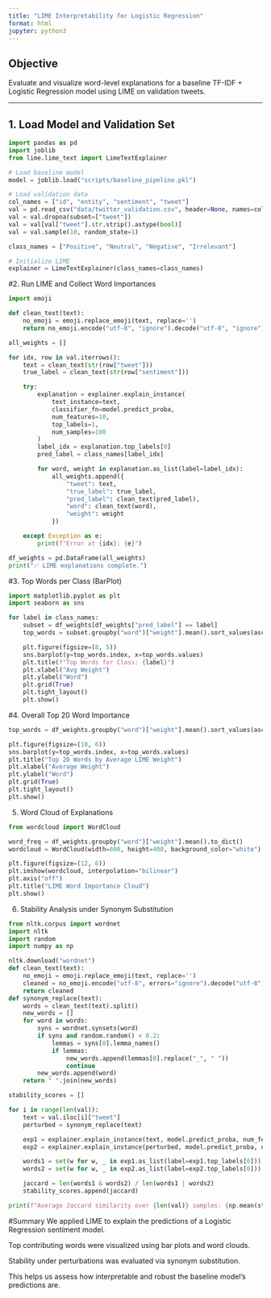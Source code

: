```yaml
---
title: "LIME Interpretability for Logistic Regression"
format: html
jupyter: python3
---
```


## Objective

Evaluate and visualize word-level explanations for a baseline TF-IDF + Logistic Regression model using LIME on validation tweets.

---

## 1. Load Model and Validation Set

```python
import pandas as pd
import joblib
from lime.lime_text import LimeTextExplainer

# Load baseline model
model = joblib.load("scripts/baseline_pipeline.pkl")

# Load validation data
col_names = ["id", "entity", "sentiment", "tweet"]
val = pd.read_csv("data/twitter_validation.csv", header=None, names=col_names)
val = val.dropna(subset=["tweet"])
val = val[val["tweet"].str.strip().astype(bool)]
val = val.sample(10, random_state=1)

class_names = ["Positive", "Neutral", "Negative", "Irrelevant"]

# Initialize LIME
explainer = LimeTextExplainer(class_names=class_names)
```

#2. Run LIME and Collect Word Importances
```python
import emoji

def clean_text(text):
    no_emoji = emoji.replace_emoji(text, replace='')
    return no_emoji.encode("utf-8", "ignore").decode("utf-8", "ignore")

all_weights = []

for idx, row in val.iterrows():
    text = clean_text(str(row["tweet"]))
    true_label = clean_text(str(row["sentiment"]))

    try:
        explanation = explainer.explain_instance(
            text_instance=text,
            classifier_fn=model.predict_proba,
            num_features=10,
            top_labels=1,
            num_samples=100
        )
        label_idx = explanation.top_labels[0]
        pred_label = class_names[label_idx]

        for word, weight in explanation.as_list(label=label_idx):
            all_weights.append({
                "tweet": text,
                "true_label": true_label,
                "pred_label": clean_text(pred_label),
                "word": clean_text(word),
                "weight": weight
            })

    except Exception as e:
        print(f"Error at {idx}: {e}")

df_weights = pd.DataFrame(all_weights)
print("✅ LIME explanations complete.")
```
#3. Top Words per Class (BarPlot)
```python
import matplotlib.pyplot as plt
import seaborn as sns

for label in class_names:
    subset = df_weights[df_weights["pred_label"] == label]
    top_words = subset.groupby("word")["weight"].mean().sort_values(ascending=False).head(15)

    plt.figure(figsize=(8, 5))
    sns.barplot(y=top_words.index, x=top_words.values)
    plt.title(f"Top Words for Class: {label}")
    plt.xlabel("Avg Weight")
    plt.ylabel("Word")
    plt.grid(True)
    plt.tight_layout()
    plt.show()

```
#4. Overall Top 20 Word Importance
```python
top_words = df_weights.groupby("word")["weight"].mean().sort_values(ascending=False).head(20)

plt.figure(figsize=(10, 6))
sns.barplot(y=top_words.index, x=top_words.values)
plt.title("Top 20 Words by Average LIME Weight")
plt.xlabel("Average Weight")
plt.ylabel("Word")
plt.grid(True)
plt.tight_layout()
plt.show()
```
5. Word Cloud of Explanations
```python
from wordcloud import WordCloud

word_freq = df_weights.groupby("word")["weight"].mean().to_dict()
wordcloud = WordCloud(width=800, height=400, background_color="white").generate_from_frequencies(word_freq)

plt.figure(figsize=(12, 6))
plt.imshow(wordcloud, interpolation="bilinear")
plt.axis("off")
plt.title("LIME Word Importance Cloud")
plt.show()
```

6. Stability Analysis under Synonym Substitution
```python
from nltk.corpus import wordnet
import nltk
import random
import numpy as np

nltk.download("wordnet")
def clean_text(text):
    no_emoji = emoji.replace_emoji(text, replace='')
    cleaned = no_emoji.encode("utf-8", errors="ignore").decode("utf-8", errors="ignore")
    return cleaned
def synonym_replace(text):
    words = clean_text(text).split()
    new_words = []
    for word in words:
        syns = wordnet.synsets(word)
        if syns and random.random() < 0.2:
            lemmas = syns[0].lemma_names()
            if lemmas:
                new_words.append(lemmas[0].replace("_", " "))
                continue
        new_words.append(word)
    return " ".join(new_words)

stability_scores = []

for i in range(len(val)):
    text = val.iloc[i]["tweet"]
    perturbed = synonym_replace(text)

    exp1 = explainer.explain_instance(text, model.predict_proba, num_features=10, top_labels=1, num_samples=100)
    exp2 = explainer.explain_instance(perturbed, model.predict_proba, num_features=10, top_labels=1, num_samples=100)

    words1 = set(w for w, _ in exp1.as_list(label=exp1.top_labels[0]))
    words2 = set(w for w, _ in exp2.as_list(label=exp2.top_labels[0]))

    jaccard = len(words1 & words2) / len(words1 | words2)
    stability_scores.append(jaccard)

print(f"Average Jaccard similarity over {len(val)} samples: {np.mean(stability_scores):.3f}")

```
#Summary
We applied LIME to explain the predictions of a Logistic Regression sentiment model.

Top contributing words were visualized using bar plots and word clouds.

Stability under perturbations was evaluated via synonym substitution.

This helps us assess how interpretable and robust the baseline model's predictions are.
